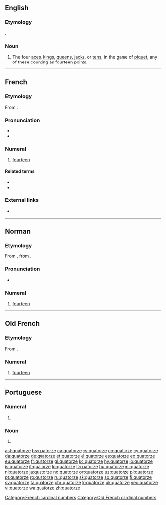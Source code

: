 ==English==

===Etymology===
{{bor|en|fr|quatorze}}.

===Noun===
{{en-noun}}

# {{label|en|cards}} The four [[ace]]s, [[king]]s, [[queen]]s, [[jack]]s, or [[ten]]s, in the game of [[piquet]], any of these counting as fourteen points.

----

==French==
{{cardinalbox|fr|13|14|15|treize|quinze|ord=quatorzième|wplink=Quatorze}}

===Etymology===
From {{etyl|la|fr}} {{m|la|quattuordecim}}.

===Pronunciation===
* {{audio|Fr-quatorze.ogg|audio|lang=fr}}
* {{IPA|lang=fr|/ka.tɔʁz/}}

===Numeral===
{{head|fr|numeral}}

# [[fourteen]]

====Related terms====
* {{l|fr|quatorzain}}
* {{l|fr|quatorzième}}

===External links===
* {{R:TLFi}}

[[Category:French cardinal numbers]]

----

==Norman==
{{cardinalbox|nrf|13|14|15|treize|tchinze}}
{{cardinalbox|nrf|13|14|15|treize|tchînze}}

===Etymology===
From {{inh|nrf|fro|quatorze}}, from {{inh|nrf|la|quattuordecim}}.

===Pronunciation===
* {{audio|Jer-quatorze.ogg|Audio (Jersey)|lang=nrf}}

===Numeral===
{{head|nrf|numeral}}

# {{label|nrf|Jersey|Guernsey|cardinal}} [[fourteen]]

----

==Old French==

===Etymology===
From {{etyl|la|fro}} {{m|la|quattuordecim}}.

===Numeral===
{{head|fro|numeral}}

# [[fourteen]]

[[Category:Old French cardinal numbers]]

----

==Portuguese==

===Numeral===
{{pt-cardinal}} {{term-label|pt|Brazilian orthography}}

# {{alternative form of|catorze|lang=pt}}

===Noun===
{{pt-noun|m|s}} {{term-label|pt|Brazilian orthography}}

# {{alternative form of|catorze|lang=pt}}

[[ast:quatorze]]
[[bs:quatorze]]
[[ca:quatorze]]
[[cs:quatorze]]
[[co:quatorze]]
[[cy:quatorze]]
[[da:quatorze]]
[[de:quatorze]]
[[et:quatorze]]
[[el:quatorze]]
[[es:quatorze]]
[[eo:quatorze]]
[[eu:quatorze]]
[[fr:quatorze]]
[[gl:quatorze]]
[[ko:quatorze]]
[[hy:quatorze]]
[[io:quatorze]]
[[is:quatorze]]
[[it:quatorze]]
[[lo:quatorze]]
[[lt:quatorze]]
[[hu:quatorze]]
[[mi:quatorze]]
[[nl:quatorze]]
[[ja:quatorze]]
[[no:quatorze]]
[[oc:quatorze]]
[[uz:quatorze]]
[[pl:quatorze]]
[[pt:quatorze]]
[[ro:quatorze]]
[[ru:quatorze]]
[[sk:quatorze]]
[[so:quatorze]]
[[fi:quatorze]]
[[sv:quatorze]]
[[ta:quatorze]]
[[chr:quatorze]]
[[tr:quatorze]]
[[uk:quatorze]]
[[vec:quatorze]]
[[vi:quatorze]]
[[wa:quatorze]]
[[zh:quatorze]]